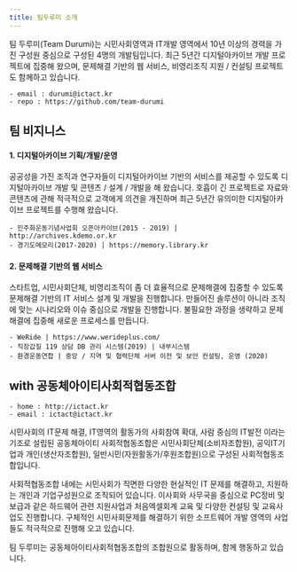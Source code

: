 ```yaml
---
title: 팀두루미 소개
---
```


팀 두루미(Team Durumi)는 시민사회영역과 IT개발 영역에서 10년 이상의 경력을 가진 구성원 중심으로 구성된 4명의 개발팀입니다. 
최근 5년간 디지털아카이브 개발 프로젝트에 집중해 왔으며, 문제해결 기반의 웹 서비스, 비영리조직 지원 / 컨설팅 프로젝트도 함께하고 있습니다. 

```
- email : durumi@ictact.kr
- repo : https://github.com/team-durumi
```

## 팀 비지니스


#### 1. 디지털아카이브 기획/개발/운영

공공성을 가진 조직과 연구자들이 디지털아카이브 기반의 서비스를 제공할 수 있도록 디지털아카이브 개발 및 콘텐츠 / 설계 / 개발을 해 왔습니다. 호흡이 긴 프로젝트로 자료와 콘텐츠에 관해 적극적으로 고객에게 의견을 개진하며 최근 5년간 유의미한 디지털아카이브 프로젝트를 수행해 왔습니다. 

```
- 민주화운동기념사업회 오픈아카이브(2015 - 2019) | http://archives.kdemo.or.kr
- 경기도메모리(2017-2020) | https://memory.library.kr
```

#### 2. 문제해결 기반의 웹 서비스

스타트업, 시민사회단체, 비영리조직이 좀 더 효율적으로 문제해결에 집중할 수 있도록 문제해결 기반의 IT 서비스 설계 및 개발을 진행합니다. 만들어진 솔루션이 아니라 조직에 맞는 시나리오와 이슈 중심으로 개발을 진행합니다. 불필요한 과정을 생략하고 문제해결에 집중해 새로운 프로세스를 만듭니다.

```
- WeRide | https://www.werideplus.com/
- 직장갑질 119 상담 DB 관리 시스템(2019) | 내부시스템	
- 환경운동연합 | 중앙 / 지역 및 협력단체 서버 이전 및 보안 컨설팅, 운영 (2020)
```


## with 공동체아이티사회적협동조합

```
- home : http://ictact.kr
- email : ictact@ictact.kr
```

시민사회의 IT문제 해결, IT영역의 활동가의 사회참여 확대, 사람 중심의 IT발전 이라는 기조로 설립된 공동체아이티 사회적협동조합은 시민사회단체(소비자조합원), 공익IT기업과 개인(생산자조합원), 일반시민(자원활동가/후원조합원)으로 구성된 사회적협동조합입니다.

사회적협동조합 내에는 시민사회가 직면한 다양한 현실적인 IT 문제를 해결하고, 지원하는 개인과 기업구성원으로 조직되어 있습니다. 이사회와 사무국을 중심으로 PC정비 및 보급과 같은 하드웨어 관련 지원사업과 처음엑셀회계 교육 및 다양한 컨설팅 및 교육사업도 진행합니다. 구체적인 시민사회문제를 해결하기 위한 소프트웨어 개발 영역의 사업들도 적극적으로 진행해 오고 있습니다.

팀 두루미는 공동체아이티사회적협동조합의 조합원으로 활동하며, 함께 행동하고 있습니다.
